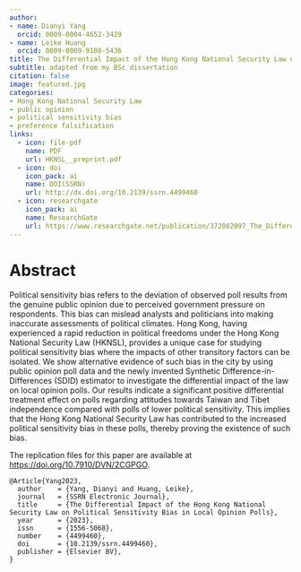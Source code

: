 ```yaml
---
author: 
- name: Dianyi Yang
  orcid: 0009-0004-4652-3429
- name: Leike Huang
  orcid: 0009-0009-9108-5436
title: The Differential Impact of the Hong Kong National Security Law on Political Sensitivity Bias in Local Opinion Polls
subtitle: adapted from my BSc dissertation
citation: false
image: featured.jpg
categories:
- Hong Kong National Security Law
- public opinion 
- political sensitivity bias
- preference falsification
links:
  - icon: file-pdf
    name: PDF
    url: HKNSL__preprint.pdf
  - icon: doi
    icon_pack: ai
    name: DOI(SSRN)
    url: http://dx.doi.org/10.2139/ssrn.4499460
  - icon: researchgate
    icon_pack: ai
    name: ResearchGate
    url: https://www.researchgate.net/publication/372082097_The_Differential_Impact_of_the_Hong_Kong_National_Security_Law_on_Political_Sensitivity_Bias_in_Local_Opinion_Polls
---
```

# Abstract
Political sensitivity bias refers to the deviation of observed poll results from the genuine public opinion due to perceived government pressure on respondents. This bias can mislead analysts and politicians into making inaccurate assessments of political climates. Hong Kong, having experienced a rapid reduction in political freedoms under the Hong Kong National Security Law (HKNSL), provides a unique case for studying political sensitivity bias where the impacts of other transitory factors can be isolated. We show alternative evidence of such bias in the city by using public opinion poll data and the newly invented Synthetic Difference-in-Differences (SDID) estimator to investigate the differential impact of the law on local opinion polls. Our results indicate a significant positive differential treatment effect on polls regarding attitudes towards Taiwan and Tibet independence compared with polls of lower political sensitivity. This implies that the Hong Kong National Security Law has contributed to the increased political sensitivity bias in these polls, thereby proving the existence of such bias.

The replication files for this paper are available at [https://doi.org/10.7910/DVN/2CGPGO](https://doi.org/10.7910/DVN/2CGPGO).

```{}
@Article{Yang2023,
  author    = {Yang, Dianyi and Huang, Leike},
  journal   = {SSRN Electronic Journal},
  title     = {The Differential Impact of the Hong Kong National Security Law on Political Sensitivity Bias in Local Opinion Polls},
  year      = {2023},
  issn      = {1556-5068},
  number    = {4499460},
  doi       = {10.2139/ssrn.4499460},
  publisher = {Elsevier BV},
}
```

